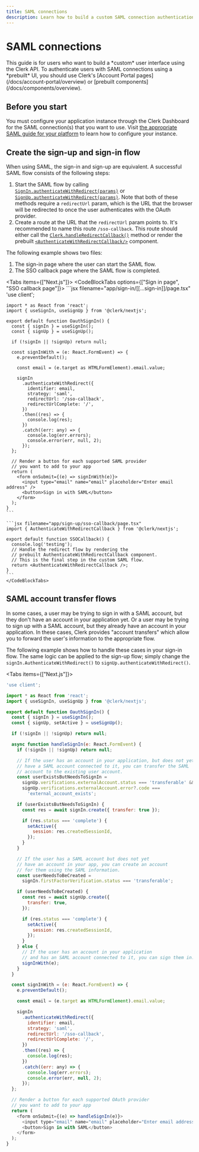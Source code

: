 ```yaml
---
title: SAML connections
description: Learn how to build a custom SAML connection authentication flow using Clerk's API.
---
```


# SAML connections

<Callout type="danger">
  This guide is for users who want to build a *custom* user interface using the Clerk API. To authenticate users with SAML connections using a *prebuilt* UI, you should use Clerk's [Account Portal pages](/docs/account-portal/overview) or [prebuilt components](/docs/components/overview).
</Callout>

## Before you start

You must configure your application instance through the Clerk Dashboard for the SAML connection(s) that you want to use. Visit [the appropriate SAML guide for your platform](/docs/authentication/saml/overview) to learn how to configure your instance.

## Create the sign-up and sign-in flow

When using SAML, the sign-in and sign-up are equivalent. A successful SAML flow consists of the following steps:

1. Start the SAML flow by calling [`SignIn.authenticateWithRedirect(params)`](/docs/references/javascript/sign-in/authenticate-with#authenticate-with-redirect) or [`SignUp.authenticateWithRedirect(params)`](/docs/references/javascript/sign-up/authenticate-with#authenticate-with-redirect). Note that both of these methods require a `redirectUrl` param, which is the URL that the browser will be redirected to once the user authenticates with the OAuth provider.
2. Create a route at the URL that the `redirectUrl` param points to. It's recommended to name this route `/sso-callback`. This route should either call the [`Clerk.handleRedirectCallback()`](/docs/references/javascript/clerk/handle-navigation#handle-redirect-callback) method or render the prebuilt [`<AuthenticateWithRedirectCallback/>`](/docs/components/control/authenticate-with-callback) component.

The following example shows two files:

1. The sign-in page where the user can start the SAML flow.
2. The SSO callback page where the SAML flow is completed.

<Tabs items={["Next.js"]}>
  <Tab>
    <CodeBlockTabs options={["Sign in page", "SSO callback page"]}>
    ```jsx filename="app/sign-in/[[...sign-in]]/page.tsx"
    'use client';

    import * as React from 'react';
    import { useSignIn, useSignUp } from '@clerk/nextjs';

    export default function OauthSignIn() {
      const { signIn } = useSignIn();
      const { signUp } = useSignUp();

      if (!signIn || !signUp) return null;

      const signInWith = (e: React.FormEvent) => {
        e.preventDefault();

        const email = (e.target as HTMLFormElement).email.value;

        signIn
          .authenticateWithRedirect({
            identifier: email,
            strategy: 'saml',
            redirectUrl: '/sso-callback',
            redirectUrlComplete: '/',
          })
          .then((res) => {
            console.log(res);
          })
          .catch((err: any) => {
            console.log(err.errors);
            console.error(err, null, 2);
          });
      };

      // Render a button for each supported SAML provider
      // you want to add to your app
      return (
        <form onSubmit={(e) => signInWith(e)}>
          <input type="email" name="email" placeholder="Enter email address" />
          <button>Sign in with SAML</button>
        </form>
      );
    }
    ```

    ```jsx filename="app/sign-up/sso-callback/page.tsx"
    import { AuthenticateWithRedirectCallback } from '@clerk/nextjs';

    export default function SSOCallback() {
      console.log('testing');
      // Handle the redirect flow by rendering the
      // prebuilt AuthenticateWithRedirectCallback component.
      // This is the final step in the custom SAML flow.
      return <AuthenticateWithRedirectCallback />;
    }
    ```
    </CodeBlockTabs>
  </Tab>
</Tabs>

## SAML account transfer flows

In some cases, a user may be trying to sign in with a SAML account, but they don't have an account in your application yet. Or a user may be trying to sign up with a SAML account, but they already have an account in your application. In these cases, Clerk provides "account transfers" which allow you to forward the user's information to the appropriate flow.

The following example shows how to handle these cases in your sign-in flow. The same logic can be applied to the sign-up flow; simply change the `signIn.AuthenticateWithRedirect()` to `signUp.authenticateWithRedirect()`.

<Tabs items={["Next.js"]}>
  <Tab>
  ```js
  'use client';

  import * as React from 'react';
  import { useSignIn, useSignUp } from '@clerk/nextjs';

  export default function OauthSignIn() {
    const { signIn } = useSignIn();
    const { signUp, setActive } = useSignUp();

    if (!signIn || !signUp) return null;

    async function handleSignIn(e: React.FormEvent) {
      if (!signIn || !signUp) return null;

      // If the user has an account in your application, but does not yet
      // have a SAML account connected to it, you can transfer the SAML
      // account to the existing user account.
      const userExistsButNeedsToSignIn =
        signUp.verifications.externalAccount.status === 'transferable' &&
        signUp.verifications.externalAccount.error?.code ===
          'external_account_exists';

      if (userExistsButNeedsToSignIn) {
        const res = await signIn.create({ transfer: true });

        if (res.status === 'complete') {
          setActive({
            session: res.createdSessionId,
          });
        }
      }

      // If the user has a SAML account but does not yet
      // have an account in your app, you can create an account
      // for them using the SAML information.
      const userNeedsToBeCreated =
        signIn.firstFactorVerification.status === 'transferable';

      if (userNeedsToBeCreated) {
        const res = await signUp.create({
          transfer: true,
        });

        if (res.status === 'complete') {
          setActive({
            session: res.createdSessionId,
          });
        }
      } else {
        // If the user has an account in your application
        // and has an SAML account connected to it, you can sign them in.
        signInWith(e);
      }
    }

    const signInWith = (e: React.FormEvent) => {
      e.preventDefault();

      const email = (e.target as HTMLFormElement).email.value;

      signIn
        .authenticateWithRedirect({
          identifier: email,
          strategy: 'saml',
          redirectUrl: '/sso-callback',
          redirectUrlComplete: '/',
        })
        .then((res) => {
          console.log(res);
        })
        .catch((err: any) => {
          console.log(err.errors);
          console.error(err, null, 2);
        });
    };

    // Render a button for each supported OAuth provider
    // you want to add to your app
    return (
      <form onSubmit={(e) => handleSignIn(e)}>
        <input type="email" name="email" placeholder="Enter email address" />
        <button>Sign in with SAML</button>
      </form>
    );
  }
  ```
  </Tab>
</Tabs>

